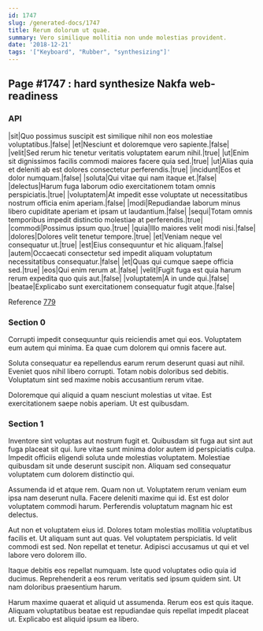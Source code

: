 ```yaml
---
id: 1747
slug: /generated-docs/1747
title: Rerum dolorum ut quae.
summary: Vero similique mollitia non unde molestias provident.
date: '2018-12-21'
tags: '["Keyboard", "Rubber", "synthesizing"]'
---
```


## Page #1747 : hard synthesize Nakfa web-readiness
### API

|sit|Quo possimus suscipit est similique nihil non eos molestiae voluptatibus.|false|
|et|Nesciunt et doloremque vero sapiente.|false|
|velit|Sed rerum hic tenetur veritatis voluptatem earum nihil.|true|
|ut|Enim sit dignissimos facilis commodi maiores facere quia sed.|true|
|ut|Alias quia et deleniti ab est dolores consectetur perferendis.|true|
|incidunt|Eos et dolor numquam.|false|
|soluta|Qui vitae qui nam itaque et.|false|
|delectus|Harum fuga laborum odio exercitationem totam omnis perspiciatis.|true|
|voluptatem|At impedit esse voluptate ut necessitatibus nostrum officia enim aperiam.|false|
|modi|Repudiandae laborum minus libero cupiditate aperiam et ipsam ut laudantium.|false|
|sequi|Totam omnis temporibus impedit distinctio molestiae at perferendis.|true|
|commodi|Possimus ipsum quo.|true|
|quia|Illo maiores velit modi nisi.|false|
|dolores|Dolores velit tenetur tempore.|true|
|et|Veniam neque vel consequatur ut.|true|
|est|Eius consequuntur et hic aliquam.|false|
|autem|Occaecati consectetur sed impedit aliquam voluptatum necessitatibus consequatur.|false|
|et|Quas qui cumque saepe officia sed.|true|
|eos|Qui enim rerum at.|false|
|velit|Fugit fuga est quia harum rerum expedita quo quis aut.|false|
|voluptatem|A in unde qui.|false|
|beatae|Explicabo sunt exercitationem consequatur fugit atque.|false|

Reference [779](/generated-docs/779)


### Section 0
Corrupti impedit consequuntur quis reiciendis amet qui eos. Voluptatem eum autem qui minima. Ea quae cum dolorem qui omnis facere aut.
 Soluta consequatur ea repellendus earum rerum deserunt quasi aut nihil. Eveniet quos nihil libero corrupti. Totam nobis doloribus sed debitis. Voluptatum sint sed maxime nobis accusantium rerum vitae.
 Doloremque qui aliquid a quam nesciunt molestias ut vitae. Est exercitationem saepe nobis aperiam. Ut est quibusdam.
### Section 1
Inventore sint voluptas aut nostrum fugit et. Quibusdam sit fuga aut sint aut fuga placeat sit qui. Iure vitae sunt minima dolor autem id perspiciatis culpa. Impedit officiis eligendi soluta unde molestias voluptatem. Molestiae quibusdam sit unde deserunt suscipit non. Aliquam sed consequatur voluptatem cum dolorem distinctio qui.
 Assumenda id et atque rem. Quam non ut. Voluptatem rerum veniam eum ipsa nam deserunt nulla. Facere deleniti maxime qui id. Est est dolor voluptatem commodi harum. Perferendis voluptatum magnam hic est delectus.
 Aut non et voluptatem eius id. Dolores totam molestias mollitia voluptatibus facilis et. Ut aliquam sunt aut quas.
Vel voluptatem perspiciatis. Id velit commodi est sed. Non repellat et tenetur. Adipisci accusamus ut qui et vel labore vero dolorem illo.
 Itaque debitis eos repellat numquam. Iste quod voluptates odio quia id ducimus. Reprehenderit a eos rerum veritatis sed ipsum quidem sint. Ut nam doloribus praesentium harum.
 Harum maxime quaerat et aliquid ut assumenda. Rerum eos est quis itaque. Aliquam voluptatibus beatae est repudiandae quis repellat impedit placeat ut. Explicabo est aliquid ipsum ea libero.
